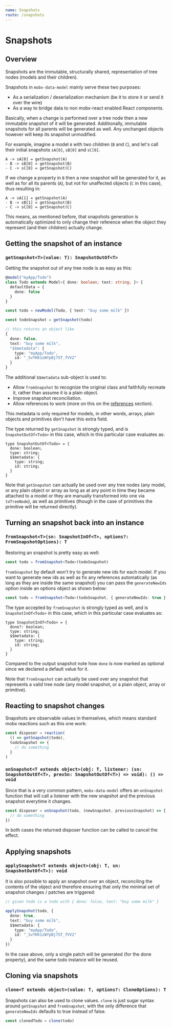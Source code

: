 ```yaml
---
name: Snapshots
route: /snapshots
---
```


# Snapshots

## Overview

Snapshots are the immutable, structurally shared, representation of tree nodes (models and their children).

Snapshots in `mobx-data-model` mainly serve these two purposes:

- As a serialization / deserialization mechanism (be it to store it or send it over the wire)
- As a way to bridge data to non mobx-react enabled React components.

Basically, when a change is performed over a tree node then a new immutable snapshot of it will be generated. Additionally, immutable snapshots for all parents will be generated as well. Any unchanged objects however will keep its snapshot unmodified.

For example, imagine a model `A` with two children (`B` and `C`), and let's call their initial snapshots `sA[0]`, `sB[0]` and `sC[0]`.

```
A -> sA[0] = getSnapshot(A)
- B -> sB[0] = getSnapshot(B)
- C -> sC[0] = getSnapshot(C)
```

If we change a property in `B` then a new snapshot will be generated for it, as well as for all its parents (`A`), but not for unaffected objects (`C` in this case), thus resulting in:

```
A -> sA[1] = getSnapshot(A)
- B -> sB[1] = getSnapshot(B)
- C -> sC[0] = getSnapshot(C)
```

This means, as mentioned before, that snapshots generation is automatically optimized to only change their reference when the object they represent (and their children) actually change.

## Getting the snapshot of an instance

### `getSnapshot<T>(value: T): SnapshotOutOf<T>`

Getting the snapshot out of any tree node is as easy as this:

```ts
@model("myApp/Todo")
class Todo extends Model<{ done: boolean; text: string; }> {
  defaultData = {
    done: false
  }
}

const todo = newModel(Todo, { text: "buy some milk" })

const todoSnapshot = getSnapshot(todo)

// this returns an object like
{
  done: false,
  text: "buy some milk",
  "$$metadata": {
    type: "myApp/Todo",
    id: "_SvYKK1zWYpBj7ST_fVV2"
  }
}
```

The additional `$$metadata` sub-object is used to:

- Allow `fromSnapshot` to recognize the original class and faithfully recreate it, rather than assume it is a plain object.
- Improve snapshot reconciliation.
- Allow references to work (more on this on the [references](./references) section).

This metadata is only required for models, in other words, arrays, plain objects and primitives don't have this extra field.

The type returned by `getSnapshot` is strongly typed, and is `SnapshotOutOf<Todo>` in this case, which in this particular case evaluates as:

```
type SnapshotOutOf<Todo> = {
  done: boolean;
  type: string;
  $$metadata: {
    type: string;
    id: string;
  }
}
```

Note that `getSnapshot` can actually be used over any tree nodes (any model, or any plain object or array as long as at any point in time they became attached to a model or they are manually transformed into one via `toTreeNode`), as well as primitives (though in the case of primitives the primitive will be returned directly).

## Turning an snapshot back into an instance

### `fromSnapshot<T>(sn: SnapshotInOf<T>, options?: FromSnapshotOptions): T`

Restoring an snapshot is pretty easy as well:

```ts
const todo = fromSnapshot<Todo>(todoSnapshot)
```

`fromSnapshot` by default won't try to generate new ids for each model.
If you want to generate new ids as well as fix any references automatically (as long as they are inside the same snapshot) you can pass the `generateNewIds` option inside an options object as shown below:

```ts
const todo = fromSnapshot<Todo>(todoSnapshot, { generateNewIds: true })
```

The type accepted by `fromSnapshot` is strongly typed as well, and is `SnapshotInOf<Todo>` in this case, which in this particular case evaluates as:

```
type SnapshotInOf<Todo> = {
  done?: boolean;
  type: string;
  $$metadata: {
    type: string;
    id: string;
  }
}
```

Compared to the output snapshot note how `done` is now marked as optional since we declared a default value for it.

Note that `fromSnapshot` can actually be used over any snapshot that represents a valid tree node (any model snapshot, or a plain object, array or primitive).

## Reacting to snapshot changes

Snapshots are observable values in themselves, which means standard mobx reactions such as this one work:

```ts
const disposer = reaction(
  () => getSnapshot(todo),
  todoSnapshot => {
    // do something
  }
)
```

### `onSnapshot<T extends object>(obj: T, listener: (sn: SnapshotOutOf<T>, prevSn: SnapshotOutOf<T>) => void): () => void`

Since that is a very common pattern, `mobx-data-model` offers an `onSnapshot` function that will call a listener with the new snapshot and the previous snapshot everytime it changes.

```ts
const disposer = onSnapshot(todo, (newSnapshot, previousSnapshot) => {
  // do something
})
```

In both cases the returned disposer function can be called to cancel the effect.

## Applying snapshots

### `applySnapshot<T extends object>(obj: T, sn: SnapshotOutOf<T>): void`

It is also possible to apply an snapshot over an object, reconciling the contents of the object and therefore ensuring that only the minimal set of snapshot changes / patches are triggered:

```ts
// given todo is a todo with { done: false, text: "buy some milk" }

applySnapshot(todo, {
  done: true,
  text: "buy some milk",
  $$metadata: {
    type: "myApp/Todo",
    id: "_SvYKK1zWYpBj7ST_fVV2"
  }
})
```

In the case above, only a single patch will be generated (for the done property), and the same todo instance will be reused.

## Cloning via snapshots

### `clone<T extends object>(value: T, options?: CloneOptions): T`

Snapshots can also be used to clone values. `clone` is just sugar syntax around `getSnapshot` and `fromSnapshot`, with the only difference that `generateNewIds` defaults to true instead of false.

```ts
const clonedTodo = clone(todo)
```
